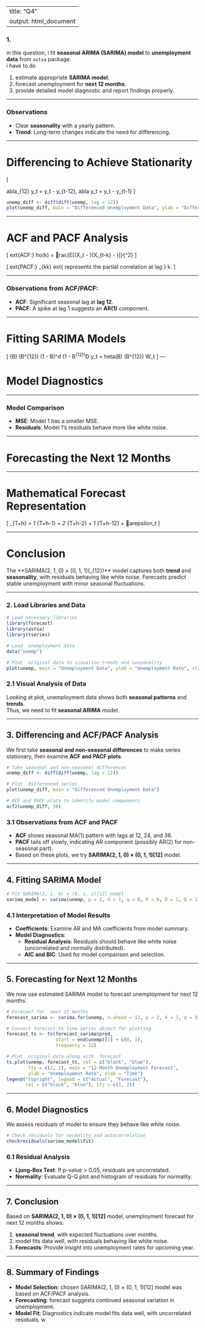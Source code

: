 
---
title: "Q4"
output: html_document
---

### 1.

in this question, i fit **seasonal ARIMA (SARIMA) model** to  **unemployment data** from  `astsa` package.  
i have to do

1. estimate  appropriate **SARIMA model**.
2. forecast unemployment for  **next 12 months**.
3. provide detailed model diagnostic and report findings properly.

---





### Observations
- Clear **seasonality** with a yearly pattern.
- **Trend**: Long-term changes indicate the need for differencing.

---

# Differencing to Achieve Stationarity

\[

abla_{12} y_t = y_t - y_{t-12}, \quad 
abla y_t = y_t - y_{t-1}
\]

```{r}
unemp_diff <- diff(diff(unemp, lag = 12))
plot(unemp_diff, main = "Differenced Unemployment Data", ylab = "Differenced Rate")
```

---

# ACF and PACF Analysis

\[
	ext{ACF:} \quad 
ho(k) = rac{E[(X_t - \mu)(X_{t-k} - \mu)]}{\sigma^2}
\]

\[
	ext{PACF:} \quad \phi_{kk} 	ext{ represents the partial correlation at lag } k.
\]

---

### Observations from ACF/PACF:
- **ACF**: Significant seasonal lag at **lag 12**.
- **PACF**: A spike at lag 1 suggests an **AR(1)** component.

---

# Fitting SARIMA Models

\[
\phi(B) \Phi(B^{12}) (1 - B)^d (1 - B^{12})^D y_t = 	heta(B) \Theta(B^{12}) W_t
\]
---

# Model Diagnostics

---

### Model Comparison
- **MSE**: Model 1 has a smaller MSE.
- **Residuals**: Model 1's residuals behave more like white noise.

---

# Forecasting the Next 12 Months

---

# Mathematical Forecast Representation

\[
\hat{y}_{T+h} = \phi_1 \hat{y}_{T+h-1} + \phi_2 \hat{y}_{T+h-2} + \Phi_1 \hat{y}_{T+h-12} + arepsilon_t
\]

---

# Conclusion

The **SARIMA(2, 1, 0) × (0, 1, 1)\(_{12}\)** model captures both **trend** and **seasonality**, with residuals behaving like white noise. Forecasts predict stable unemployment with minor seasonal fluctuations.

---


### 2. Load Libraries and Data

```{r, warning=FALSE, message=FALSE}
# Load necessary libraries
library(forecast)
library(astsa)
library(tseries)

# Load  unemployment data
data("unemp")

# Plot  original data to visualize trends and seasonality
plot(unemp, main = "Unemployment Data", ylab = "Unemployment Rate", xlab = "Time")
```

### 2.1 Visual Analysis of Data

Looking at  plot,  unemployment data shows both **seasonal patterns** and **trends**.  
Thus, we need to fit **seasonal ARIMA** model.

---

## 3. Differencing and ACF/PACF Analysis

We first take **seasonal and non-seasonal differences** to make  series stationary, then examine  **ACF and PACF plots**.

```{r}
# Take seasonal and non-seasonal differences
unemp_diff <- diff(diff(unemp, lag = 12))

# Plot  differenced series
plot(unemp_diff, main = "Differenced Unemployment Data")

# ACF and PACF plots to identify model components
acf2(unemp_diff, 50)
```

### 3.1 Observations from ACF and PACF

-  **ACF** shows seasonal MA(1) pattern with lags at 12, 24, and 36.  
-  **PACF** tails off slowly, indicating  AR component (possibly AR(2) for non-seasonal part).  
- Based on these plots, we try **SARIMA(2, 1, 0) × (0, 1, 1)[12]** model.

---

## 4. Fitting  SARIMA Model

```{r}
# Fit SARIMA(2, 1, 0) x (0, 1, 1)[12] model
sarima_model <- sarima(unemp, p = 2, d = 1, q = 0, P = 0, D = 1, Q = 1, S = 12)
```

### 4.1 Interpretation of Model Results

- **Coefficients**: Examine  AR and MA coefficients from  model summary.
- **Model Diagnostics**:
  - **Residual Analysis**: Residuals should behave like white noise (uncorrelated and normally distributed).
  - **AIC and BIC**: Used for model comparison and selection.

---

## 5. Forecasting for  Next 12 Months

We now use  estimated SARIMA model to forecast unemployment for  next 12 months.

```{r}
# Forecast for  next 12 months
forecast_sarima <- sarima.for(unemp, n.ahead = 12, p = 2, d = 1, q = 0, P = 0, D = 1, Q = 1, S = 12)

# Convert forecast to time series object for plotting
forecast_ts <- ts(forecast_sarima$pred, 
                  start = end(unemp)[1] + c(0, 1), 
                  frequency = 12)

# Plot  original data along with  forecast
ts.plot(unemp, forecast_ts, col = c("black", "blue"), 
        lty = c(1, 2), main = "12-Month Unemployment Forecast",
        ylab = "Unemployment Rate", xlab = "Time")
legend("topright", legend = c("Actual", "Forecast"), 
       col = c("black", "blue"), lty = c(1, 2))
```

---

## 6. Model Diagnostics

We assess  residuals of  model to ensure they behave like white noise.

```{r}
# Check residuals for normality and autocorrelation
checkresiduals(sarima_model$fit)
```

### 6.1 Residual Analysis

- **Ljung-Box Test**: If p-value > 0.05, residuals are uncorrelated.
- **Normality**: Evaluate Q-Q plot and histogram of residuals for normality.

---

## 7. Conclusion

Based on  **SARIMA(2, 1, 0) × (0, 1, 1)[12]** model,  unemployment forecast for  next 12 months shows:

1. **seasonal trend**, with expected fluctuations over  months.
2.  model fits  data well, with residuals behaving like white noise.
3. **Forecasts**: Provide  insight into unemployment rates for  upcoming year.

---

## 8. Summary of Findings

- **Model Selection**:  chosen SARIMA(2, 1, 0) × (0, 1, 1)[12] model was based on ACF/PACF analysis.
- **Forecasting**:  forecast suggests continued seasonal variation in unemployment.
- **Model Fit**: Diagnostics indicate  model fits  data well, with uncorrelated residuals.
w